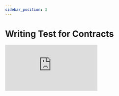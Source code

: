 ```yaml
---
sidebar_position: 3
---
```


# Writing Test for Contracts

<div style={{ position: "relative", paddingBottom: "56.25%", height: 0 }}>
  <iframe
    src="https://www.loom.com/embed/29fa2a01c64949b1870438dcb8d8fd00"
    frameborder="0"
    webkitallowfullscreen
    mozallowfullscreen
    allowfullscreen
    style={{
      position: "absolute",
      top: 0,
      left: 0,
      width: "100%",
      height: "100%",
    }}
  ></iframe>
</div>

